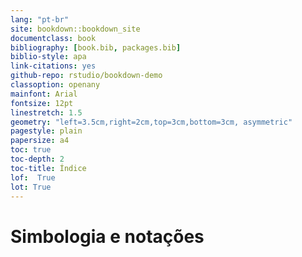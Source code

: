 ```yaml
--- 
lang: "pt-br"
site: bookdown::bookdown_site
documentclass: book
bibliography: [book.bib, packages.bib]
biblio-style: apa
link-citations: yes
github-repo: rstudio/bookdown-demo
classoption: openany
mainfont: Arial
fontsize: 12pt
linestretch: 1.5
geometry: "left=3.5cm,right=2cm,top=3cm,bottom=3cm, asymmetric"
pagestyle: plain
papersize: a4
toc: true
toc-depth: 2
toc-title: Índice
lof:  True
lot: True
---
```


# Simbologia e notações {.unlisted .unnumbered}

\mainmatter 
